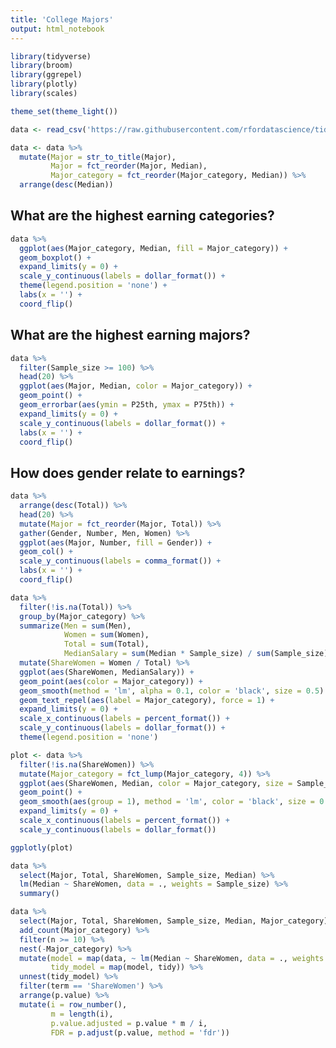 ```yaml
---
title: 'College Majors'
output: html_notebook
---
```


```r
library(tidyverse)
library(broom)
library(ggrepel)
library(plotly)
library(scales)

theme_set(theme_light())
```

```r
data <- read_csv('https://raw.githubusercontent.com/rfordatascience/tidytuesday/master/data/2018-10-16/recent-grads.csv')
```

```r
data <- data %>%
  mutate(Major = str_to_title(Major),
         Major = fct_reorder(Major, Median),
         Major_category = fct_reorder(Major_category, Median)) %>%
  arrange(desc(Median))
```

## What are the highest earning categories?

```r
data %>%
  ggplot(aes(Major_category, Median, fill = Major_category)) +
  geom_boxplot() +
  expand_limits(y = 0) +
  scale_y_continuous(labels = dollar_format()) +
  theme(legend.position = 'none') +
  labs(x = '') +
  coord_flip()
```

## What are the highest earning majors?

```r
data %>%
  filter(Sample_size >= 100) %>%
  head(20) %>%
  ggplot(aes(Major, Median, color = Major_category)) +
  geom_point() +
  geom_errorbar(aes(ymin = P25th, ymax = P75th)) +
  expand_limits(y = 0) +
  scale_y_continuous(labels = dollar_format()) +
  labs(x = '') +
  coord_flip()
```

## How does gender relate to earnings?

```r
data %>%
  arrange(desc(Total)) %>%
  head(20) %>%
  mutate(Major = fct_reorder(Major, Total)) %>%
  gather(Gender, Number, Men, Women) %>%
  ggplot(aes(Major, Number, fill = Gender)) +
  geom_col() +
  scale_y_continuous(labels = comma_format()) +
  labs(x = '') +
  coord_flip()
```

```r
data %>%
  filter(!is.na(Total)) %>%
  group_by(Major_category) %>%
  summarize(Men = sum(Men),
            Women = sum(Women),
            Total = sum(Total),
            MedianSalary = sum(Median * Sample_size) / sum(Sample_size)) %>%
  mutate(ShareWomen = Women / Total) %>%
  ggplot(aes(ShareWomen, MedianSalary)) +
  geom_point(aes(color = Major_category)) +
  geom_smooth(method = 'lm', alpha = 0.1, color = 'black', size = 0.5) +
  geom_text_repel(aes(label = Major_category), force = 1) +
  expand_limits(y = 0) +
  scale_x_continuous(labels = percent_format()) +
  scale_y_continuous(labels = dollar_format()) +
  theme(legend.position = 'none')
```

```r
plot <- data %>%
  filter(!is.na(ShareWomen)) %>%
  mutate(Major_category = fct_lump(Major_category, 4)) %>%
  ggplot(aes(ShareWomen, Median, color = Major_category, size = Sample_size, label = Major)) +
  geom_point() +
  geom_smooth(aes(group = 1), method = 'lm', color = 'black', size = 0.5) +
  expand_limits(y = 0) +
  scale_x_continuous(labels = percent_format()) +
  scale_y_continuous(labels = dollar_format())

ggplotly(plot)
```

```r
data %>%
  select(Major, Total, ShareWomen, Sample_size, Median) %>%
  lm(Median ~ ShareWomen, data = ., weights = Sample_size) %>%
  summary()
```

```r
data %>%
  select(Major, Total, ShareWomen, Sample_size, Median, Major_category) %>%
  add_count(Major_category) %>%
  filter(n >= 10) %>%
  nest(-Major_category) %>%
  mutate(model = map(data, ~ lm(Median ~ ShareWomen, data = ., weights = Sample_size)),
         tidy_model = map(model, tidy)) %>%
  unnest(tidy_model) %>%
  filter(term == 'ShareWomen') %>%
  arrange(p.value) %>%
  mutate(i = row_number(),
         m = length(i),
         p.value.adjusted = p.value * m / i,
         FDR = p.adjust(p.value, method = 'fdr'))
```